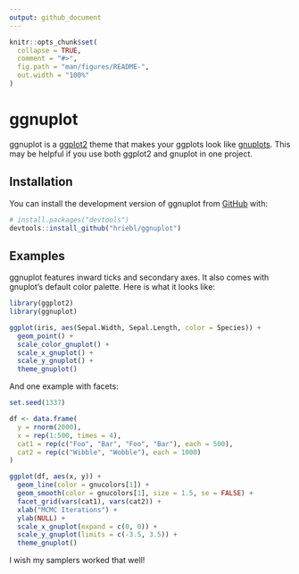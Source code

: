 ```yaml
---
output: github_document
---
```


<!-- README.md is generated from README.Rmd. Please edit that file -->

```r
knitr::opts_chunk$set(
  collapse = TRUE,
  comment = "#>",
  fig.path = "man/figures/README-",
  out.width = "100%"
)
```

# ggnuplot

<!-- badges: start -->
<!-- badges: end -->

ggnuplot is a [ggplot2](https://ggplot2.tidyverse.org/) theme that makes your
ggplots look like [gnuplots](http://www.gnuplot.info/). This may be helpful if
you use both ggplot2 and gnuplot in one project.

## Installation

You can install the development version of ggnuplot from
[GitHub](https://github.com/) with:

``` r
# install.packages("devtools")
devtools::install_github("hriebl/ggnuplot")
```

## Examples

ggnuplot features inward ticks and secondary axes. It also comes with gnuplot's
default color palette. Here is what it looks like:

```r
library(ggplot2)
library(ggnuplot)

ggplot(iris, aes(Sepal.Width, Sepal.Length, color = Species)) +
  geom_point() +
  scale_color_gnuplot() +
  scale_x_gnuplot() +
  scale_y_gnuplot() +
  theme_gnuplot()
```

And one example with facets:

```r
set.seed(1337)

df <- data.frame(
  y = rnorm(2000),
  x = rep(1:500, times = 4),
  cat1 = rep(c("Foo", "Bar", "Foo", "Bar"), each = 500),
  cat2 = rep(c("Wibble", "Wobble"), each = 1000)
)

ggplot(df, aes(x, y)) +
  geom_line(color = gnucolors[1]) +
  geom_smooth(color = gnucolors[1], size = 1.5, se = FALSE) +
  facet_grid(vars(cat1), vars(cat2)) +
  xlab("MCMC Iterations") +
  ylab(NULL) +
  scale_x_gnuplot(expand = c(0, 0)) +
  scale_y_gnuplot(limits = c(-3.5, 3.5)) +
  theme_gnuplot()
```

I wish my samplers worked that well!
